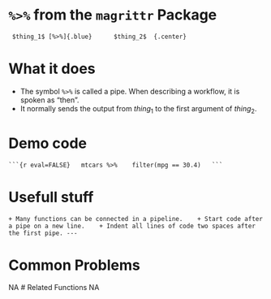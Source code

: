 # [`%>%`]{.blue} from the [`magrittr`]{.blue} Package

	 $thing_1$ [%>%]{.blue}  	 $thing_2$	{.center}
# What it does 

+ The symbol [`%>%`]{.blue} is called a pipe.  When describing a workflow, it is spoken as "then".
+ It normally sends the output from $thing_1$ to the first argument of $thing_2$.
 
# Demo code 
	```{r eval=FALSE}	mtcars %>%	  filter(mpg == 30.4)	```	 
# Usefull stuff 
	+ Many functions can be connected in a pipeline.	+ Start code after a pipe on a new line.	+ Indent all lines of code two spaces after the first pipe.	--- 
# Common Problems 
NA 
# Related Functions 
NA 
